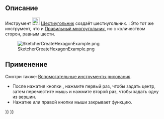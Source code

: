 <languages/>

{{Docnav/ru
|[[Sketcher_CreatePentagon/ru|Пятиугольник]]
|[[Sketcher_CreateHeptagon/ru|Семиугольник]]
|[[Sketcher_Workbench/ru|Скетчер]]
|IconL=Sketcher_CreatePentagon.svg
|IconR=Sketcher_CreateHeptagon.svg
|IconC=Workbench_Sketcher.svg
}}

{{GuiCommand/ru
|Name/ru=Шестиугольник
|Name=Sketcher CreateHexagon
|MenuLocation=Эскиз → Геометрия эскиза → Создать шестиугольник
|Workbenches=[[Sketcher_Workbench/ru|Скетчер]]
|Shortcut={{KEY|G}} {{KEY|P}} {{KEY|6}}
|Version=0.15
|SeeAlso=[[Sketcher_CreateRegularPolygon/ru|Скетчер Правильный многоугольник]]
}}

<span id="Description"></span>
== Описание ==

Инструмент [[Image:Sketcher_CreateHexagon.svg|24px]] [[Sketcher_CreateHexagon/ru|Шестиугольник]] создаёт шестиугольник. {{Version/ru|1.0}}: Это тот же инструмент, что и [[Sketcher_CreateRegularPolygon/ru|Правильный многоугольник]], но с количеством сторон, равным шести.

[[Image:SketcherCreateHexagonExample.png‎]]

<span id="Usage"></span>
== Применение ==

Смотри также: [[Sketcher_Workbench/ru#Drawing_aids|Вспомогательные инструменты рисования]].

<div class="mw-translate-fuzzy">
* После нажатия кнопки {{Button|[[File:Sketcher_CreateHexagon.svg|16px]] [[Sketcher_CreateHexagon|Шестиугольник]]}}, нажмите первый раз, чтобы задать центр, затем переместите мышь и нажмите второй раз, чтобы задать одну из вершин.
* Нажатие {{KEY|Esc}} или правой кнопки мыши закрывает функцию.
</div>


{{Docnav/ru
|[[Sketcher_CreatePentagon/ru|Пятиугольник]]
|[[Sketcher_CreateHeptagon/ru|Семиугольник]]
|[[Sketcher_Workbench/ru|Скетчер]]
|IconL=Sketcher_CreatePentagon.svg
|IconR=Sketcher_CreateHeptagon.svg
|IconC=Workbench_Sketcher.svg
}}

{{Sketcher Tools navi{{#translation:}}}}
{{Userdocnavi{{#translation:}}}}